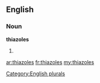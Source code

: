 ==English==

===Noun===
'''thiazoles'''

# {{plural of|[[thiazole]]}}

[[Category:English plurals]]

[[ar:thiazoles]]
[[fr:thiazoles]]
[[my:thiazoles]]